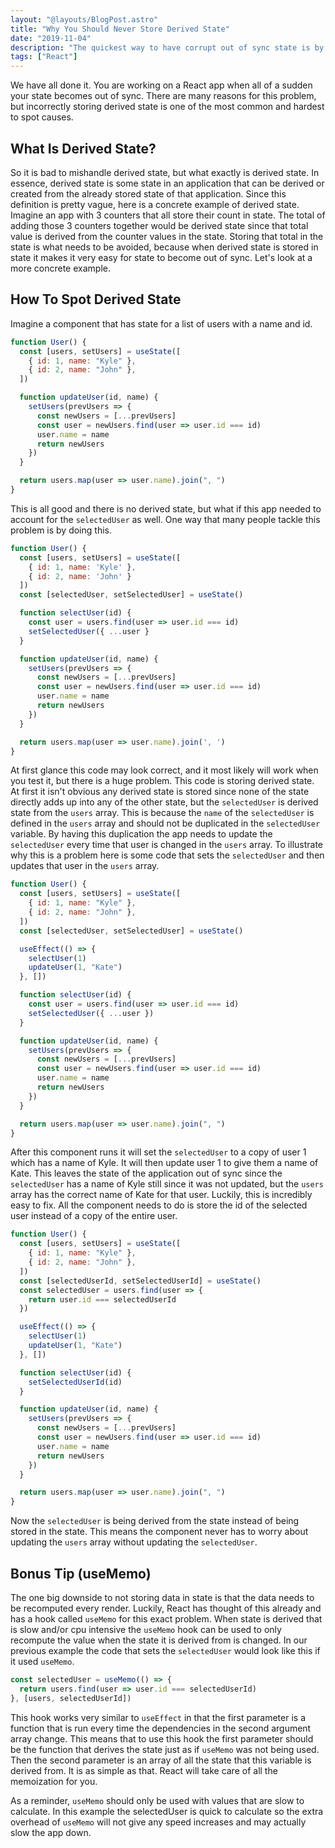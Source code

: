 ```yaml
---
layout: "@layouts/BlogPost.astro"
title: "Why You Should Never Store Derived State"
date: "2019-11-04"
description: "The quickest way to have corrupt out of sync state is by storing derived state."
tags: ["React"]
---
```


We have all done it. You are working on a React app when all of a sudden your state becomes out of sync. There are many reasons for this problem, but incorrectly storing derived state is one of the most common and hardest to spot causes.

## What Is Derived State?

So it is bad to mishandle derived state, but what exactly is derived state. In essence, derived state is some state in an application that can be derived or created from the already stored state of that application. Since this definition is pretty vague, here is a concrete example of derived state. Imagine an app with 3 counters that all store their count in state. The total of adding those 3 counters together would be derived state since that total value is derived from the counter values in the state. Storing that total in the state is what needs to be avoided, because when derived state is stored in state it makes it very easy for state to become out of sync. Let's look at a more concrete example.

## How To Spot Derived State

Imagine a component that has state for a list of users with a name and id.

```javascript
function User() {
  const [users, setUsers] = useState([
    { id: 1, name: "Kyle" },
    { id: 2, name: "John" },
  ])

  function updateUser(id, name) {
    setUsers(prevUsers => {
      const newUsers = [...prevUsers]
      const user = newUsers.find(user => user.id === id)
      user.name = name
      return newUsers
    })
  }

  return users.map(user => user.name).join(", ")
}
```

This is all good and there is no derived state, but what if this app needed to account for the `selectedUser` as well. One way that many people tackle this problem is by doing this.

```javascript
function User() {
  const [users, setUsers] = useState([
    { id: 1, name: 'Kyle' },
    { id: 2, name: 'John' }
  ])
  const [selectedUser, setSelectedUser] = useState()

  function selectUser(id) {
    const user = users.find(user => user.id === id)
    setSelectedUser({ ...user }
  }

  function updateUser(id, name) {
    setUsers(prevUsers => {
      const newUsers = [...prevUsers]
      const user = newUsers.find(user => user.id === id)
      user.name = name
      return newUsers
    })
  }

  return users.map(user => user.name).join(', ')
}
```

At first glance this code may look correct, and it most likely will work when you test it, but there is a huge problem. This code is storing derived state. At first it isn't obvious any derived state is stored since none of the state directly adds up into any of the other state, but the `selectedUser` is derived state from the `users` array. This is because the `name` of the `selectedUser` is defined in the `users` array and should not be duplicated in the `selectedUser` variable. By having this duplication the app needs to update the `selectedUser` every time that user is changed in the `users` array. To illustrate why this is a problem here is some code that sets the `selectedUser` and then updates that user in the `users` array.

```javascript
function User() {
  const [users, setUsers] = useState([
    { id: 1, name: "Kyle" },
    { id: 2, name: "John" },
  ])
  const [selectedUser, setSelectedUser] = useState()

  useEffect(() => {
    selectUser(1)
    updateUser(1, "Kate")
  }, [])

  function selectUser(id) {
    const user = users.find(user => user.id === id)
    setSelectedUser({ ...user })
  }

  function updateUser(id, name) {
    setUsers(prevUsers => {
      const newUsers = [...prevUsers]
      const user = newUsers.find(user => user.id === id)
      user.name = name
      return newUsers
    })
  }

  return users.map(user => user.name).join(", ")
}
```

After this component runs it will set the `selectedUser` to a copy of user 1 which has a name of Kyle. It will then update user 1 to give them a name of Kate. This leaves the state of the application out of sync since the `selectedUser` has a name of Kyle still since it was not updated, but the `users` array has the correct name of Kate for that user. Luckily, this is incredibly easy to fix. All the component needs to do is store the id of the selected user instead of a copy of the entire user.

```javascript
function User() {
  const [users, setUsers] = useState([
    { id: 1, name: "Kyle" },
    { id: 2, name: "John" },
  ])
  const [selectedUserId, setSelectedUserId] = useState()
  const selectedUser = users.find(user => {
    return user.id === selectedUserId
  })

  useEffect(() => {
    selectUser(1)
    updateUser(1, "Kate")
  }, [])

  function selectUser(id) {
    setSelectedUserId(id)
  }

  function updateUser(id, name) {
    setUsers(prevUsers => {
      const newUsers = [...prevUsers]
      const user = newUsers.find(user => user.id === id)
      user.name = name
      return newUsers
    })
  }

  return users.map(user => user.name).join(", ")
}
```

Now the `selectedUser` is being derived from the state instead of being stored in the state. This means the component never has to worry about updating the `users` array without updating the `selectedUser`.

## Bonus Tip (useMemo)

The one big downside to not storing data in state is that the data needs to be recomputed every render. Luckily, React has thought of this already and has a hook called `useMemo` for this exact problem. When state is derived that is slow and/or cpu intensive the `useMemo` hook can be used to only recompute the value when the state it is derived from is changed. In our previous example the code that sets the `selectedUser` would look like this if it used `useMemo`.

```javascript
const selectedUser = useMemo(() => {
  return users.find(user => user.id === selectedUserId)
}, [users, selectedUserId])
```

This hook works very similar to `useEffect` in that the first parameter is a function that is run every time the dependencies in the second argument array change. This means that to use this hook the first parameter should be the function that derives the state just as if `useMemo` was not being used. Then the second parameter is an array of all the state that this variable is derived from. It is as simple as that. React will take care of all the memoization for you.

As a reminder, `useMemo` should only be used with values that are slow to calculate. In this example the selectedUser is quick to calculate so the extra overhead of `useMemo` will not give any speed increases and may actually slow the app down.
